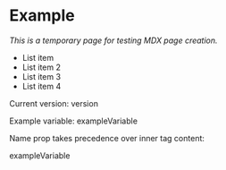 
# Example

_This is a temporary page for testing MDX page creation._

- List item
- List item 2
- List item 3
- List item 4

Current version: <GlobalVariable name='version'/> version

Example variable: <GlobalVariable>exampleVariable</GlobalVariable>

Name prop takes precedence over inner tag content:

<GlobalVariable name="version">exampleVariable</GlobalVariable>
